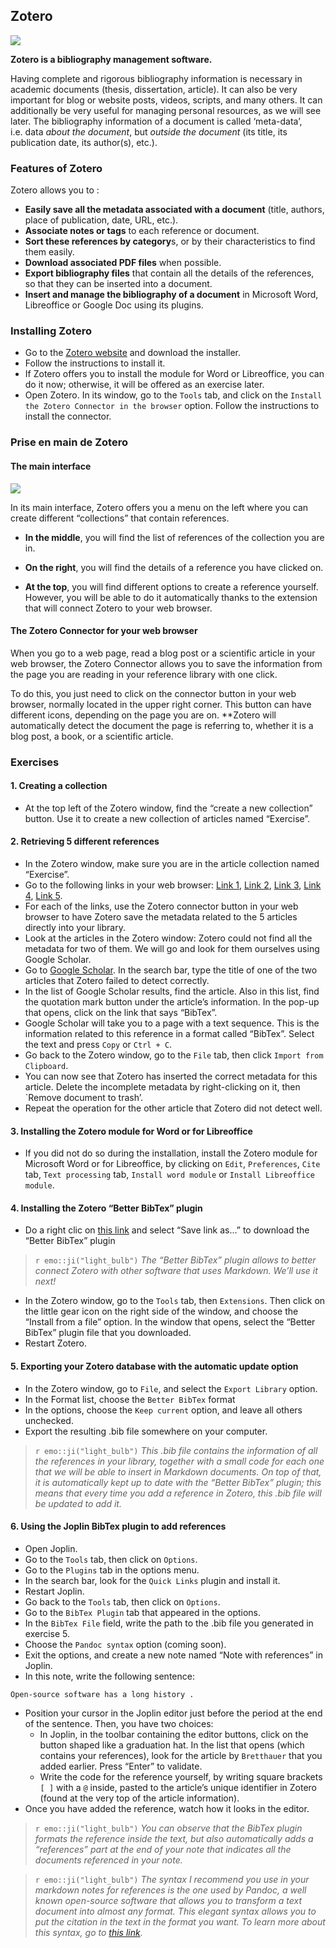 ## Zotero

![](./imgs/zotero_logo.png)

**Zotero is a bibliography management software.**

Having complete and rigorous bibliography information is necessary in academic documents (thesis, dissertation, article). It can also be very important for blog or website posts, videos, scripts, and many others. It can additionally be very useful for managing personal resources, as we will see later. The bibliography information of a document is called 'meta-data', i.e. data *about the document*, but *outside the document* (its title, its publication date, its author(s), etc.).

### Features of Zotero

Zotero allows you to :

- **Easily save all the metadata associated with a document** (title, authors, place of publication, date, URL, etc.).
- **Associate notes or tags** to each reference or document.
- **Sort these references by category**s, or by their characteristics to find them easily.
- **Download associated PDF files** when possible.
- **Export bibliography files** that contain all the details of the references, so that they can be inserted into a document.
- **Insert and manage the bibliography of a document** in Microsoft Word, Libreoffice or Google Doc using its plugins.

### Installing Zotero

- Go to the [Zotero website](https://www.zotero.org/) and download the installer.
- Follow the instructions to install it.
- If Zotero offers you to install the module for Word or Libreoffice, you can do it now; otherwise, it will be offered as an exercise later.
- Open Zotero. In its window, go to the `Tools` tab, and click on the `Install the Zotero Connector in the browser` option. Follow the instructions to install the connector.

### Prise en main de Zotero

#### The main interface

![](./imgs/Zotero_interface.jpg)

In its main interface, Zotero offers you a menu on the left where you can create different "collections" that contain references.

- **In the middle**, you will find the list of references of the collection you are in.

- **On the right**, you will find the details of a reference you have clicked on.

- **At the top**, you will find different options to create a reference yourself. However, you will be able to do it automatically thanks to the extension that will connect Zotero to your web browser.

#### The Zotero Connector for your web browser

When you go to a web page, read a blog post or a scientific article in your web browser, the Zotero Connector allows you to save the information from the page you are reading in your reference library with one click.

To do this, you just need to click on the connector button in your web browser, normally located in the upper right corner. This button can have different icons, depending on the page you are on. **Zotero will automatically detect the document the page is referring to, whether it is a blog post, a book, or a scientific article.

### Exercises

#### 1. Creating a collection

- At the top left of the Zotero window, find the "create a new collection" button. Use it to create a new collection of articles named "Exercise".

#### 2. Retrieving 5 different references

- In the Zotero window, make sure you are in the article collection named "Exercise".
- Go to the following links in your web browser: [Link 1](https://pubsonline.informs.org/doi/abs/10.1287/mnsc.1060.0560), [Link 2](https://www.sciencedirect.com/science/article/abs/pii/S0164121202000651), [Link 3](https://www.jstor.org/stable/25148740?seq=1#metadata_info_tab_contents), [Link 4](http://adaptknowledge.com/wp-content/uploads/rapidintake/PI_CL/media/InnArticle.pdf), [Link 5](https://opencommons.uconn.edu/libr_pubs/7/).
- For each of the links, use the Zotero connector button in your web browser to have Zotero save the metadata related to the 5 articles directly into your library.
- Look at the articles in the Zotero window: Zotero could not find all the metadata for two of them. We will go and look for them ourselves using Google Scholar.
- Go to [Google Scholar](https://scholar.google.ca/). In the search bar, type the title of one of the two articles that Zotero failed to detect correctly.
- In the list of Google Scholar results, find the article. Also in this list, find the quotation mark button under the article's information. In the pop-up that opens, click on the link that says "BibTex".
- Google Scholar will take you to a page with a text sequence. This is the information related to this reference in a format called "BibTex". Select the text and press `Copy` or `Ctrl + C`.
- Go back to the Zotero window, go to the `File` tab, then click `Import from Clipboard`.
- You can now see that Zotero has inserted the correct metadata for this article. Delete the incomplete metadata by right-clicking on it, then `Remove document to trash'.
- Repeat the operation for the other article that Zotero did not detect well.

#### 3. Installing the Zotero module for Word or for Libreoffice

- If you did not do so during the installation, install the Zotero module for Microsoft Word or for Libreoffice, by clicking on `Edit`, `Preferences`, `Cite` tab, `Text processing` tab, `Install word module` or `Install Libreoffice module`.

#### 4. Installing the Zotero "Better BibTex" plugin

- Do a right clic on [this link](https://github.com/retorquere/zotero-better-bibtex/releases/download/v5.4.7/zotero-better-bibtex-5.4.7.xpi) and select "Save link as..." to download the "Better BibTex" plugin

> `r emo::ji("light_bulb")` *The "Better BibTex" plugin allows to better connect Zotero with other software that uses Markdown. We'll use it next!*

- In the Zotero window, go to the `Tools` tab, then `Extensions`. Then click on the little gear icon on the right side of the window, and choose the "Install from a file" option. In the window that opens, select the "Better BibTex" plugin file that you downloaded.
- Restart Zotero.

#### 5. Exporting your Zotero database with the automatic update option

- In the Zotero window, go to `File`, and select the `Export Library` option.
- In the Format list, choose the `Better BibTex` format
- In the options, choose the `Keep current` option, and leave all others unchecked.
- Export the resulting .bib file somewhere on your computer.

> `r emo::ji("light_bulb")` *This .bib file contains the information of all the references in your library, together with a small code for each one that we will be able to insert in Markdown documents. On top of that, it is automatically kept up to date with the "Better BibTex" plugin; this means that every time you add a reference in Zotero, this .bib file will be updated to add it.*

#### 6. Using the Joplin BibTex plugin to add references

- Open Joplin.
- Go to the `Tools` tab, then click on `Options`.
- Go to the `Plugins` tab in the options menu.
- In the search bar, look for the `Quick Links` plugin and install it.
- Restart Joplin.
- Go back to the `Tools` tab, then click on `Options`.
- Go to the `BibTex Plugin` tab that appeared in the options.
- In the `BibTex File` field, write the path to the .bib file you generated in exercise 5.
- Choose the `Pandoc syntax` option (coming soon).
- Exit the options, and create a new note named "Note with references" in Joplin.
- In this note, write the following sentence:
```
Open-source software has a long history .
```
- Position your cursor in the Joplin editor just before the period at the end of the sentence. Then, you have two choices:
  - In Joplin, in the toolbar containing the editor buttons, click on the button shaped like a graduation hat. In the list that opens (which contains your references), look for the article by `Bretthauer` that you added earlier. Press "Enter" to validate.
  - Write the code for the reference yourself, by writing square brackets `[ ]` with a `@` inside, pasted to the article's unique identifier in Zotero (found at the very top of the article information).
- Once you have added the reference, watch how it looks in the editor.

> `r emo::ji("light_bulb")` *You can observe that the BibTex plugin formats the reference inside the text, but also automatically adds a "references" part at the end of your note that indicates all the documents referenced in your note.*

> `r emo::ji("light_bulb")` *The syntax I recommend you use in your markdown notes for references is the one used by Pandoc, a well known open-source software that allows you to transform a text document into almost any format. This elegant syntax allows you to put the citation in the text in the format you want. To learn more about this syntax, go to [this link](https://pandoc.org/demo/example19/Extension-citations.html).*

